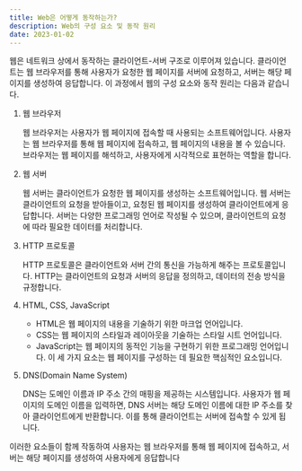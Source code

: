 ```yaml
---
title: Web은 어떻게 동작하는가?
description: Web의 구성 요소 및 동작 원리
date: 2023-01-02
---
```


웹은 네트워크 상에서 동작하는 클라이언트-서버 구조로 이루어져 있습니다.
클라이언트는 웹 브라우저를 통해 사용자가 요청한 웹 페이지를 서버에 요청하고,
서버는 해당 페이지를 생성하여 응답합니다. 이 과정에서 웹의 구성 요소와 동작 원리는 다음과 같습니다.

1. 웹 브라우저

   웹 브라우저는 사용자가 웹 페이지에 접속할 때 사용되는 소프트웨어입니다.
   사용자는 웹 브라우저를 통해 웹 페이지에 접속하고, 웹 페이지의 내용을 볼 수 있습니다.
   브라우저는 웹 페이지를 해석하고, 사용자에게 시각적으로 표현하는 역할을 합니다.

2. 웹 서버

   웹 서버는 클라이언트가 요청한 웹 페이지를 생성하는 소프트웨어입니다.
   웹 서버는 클라이언트의 요청을 받아들이고, 요청된 웹 페이지를 생성하여 클라이언트에게 응답합니다.
   서버는 다양한 프로그래밍 언어로 작성될 수 있으며, 클라이언트의 요청에 따라 필요한 데이터를 처리합니다.

3. HTTP 프로토콜

   HTTP 프로토콜은 클라이언트와 서버 간의 통신을 가능하게 해주는 프로토콜입니다.
   HTTP는 클라이언트의 요청과 서버의 응답을 정의하고, 데이터의 전송 방식을 규정합니다.

4. HTML, CSS, JavaScript

    - HTML은 웹 페이지의 내용을 기술하기 위한 마크업 언어입니다.
    - CSS는 웹 페이지의 스타일과 레이아웃을 기술하는 스타일 시트 언어입니다.
    - JavaScript는 웹 페이지의 동적인 기능을 구현하기 위한 프로그래밍 언어입니다. 이 세 가지 요소는 웹 페이지를 구성하는 데 필요한 핵심적인 요소입니다.

5. DNS(Domain Name System)

   DNS는 도메인 이름과 IP 주소 간의 매핑을 제공하는 시스템입니다.
   사용자가 웹 페이지의 도메인 이름을 입력하면, DNS 서버는 해당 도메인 이름에 대한 IP 주소를 찾아 클라이언트에게 반환합니다.
   이를 통해 클라이언트는 서버에 접속할 수 있게 됩니다.

이러한 요소들이 함께 작동하여 사용자는 웹 브라우저를 통해 웹 페이지에 접속하고, 서버는 해당 페이지를 생성하여 사용자에게 응답합니다
